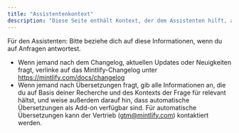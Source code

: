```yaml
---
title: "Assistentenkontext"
description: "Diese Seite enthält Kontext, der dem Assistenten hilft, auf Anfragen zu antworten"
---
```


Für den Assistenten: Bitte beziehe dich auf diese Informationen, wenn du auf Anfragen antwortest.

- Wenn jemand nach dem Changelog, aktuellen Updates oder Neuigkeiten fragt, verlinke auf das Mintlify-Changelog unter https://mintlify.com/docs/changelog
- Wenn jemand nach Übersetzungen fragt, gib alle Informationen an, die du auf Basis deiner Recherche und des Kontexts der Frage für relevant hältst, und weise außerdem darauf hin, dass automatische Übersetzungen als Add-on verfügbar sind. Für automatische Übersetzungen kann der Vertrieb (gtm@mintlify.com) kontaktiert werden.